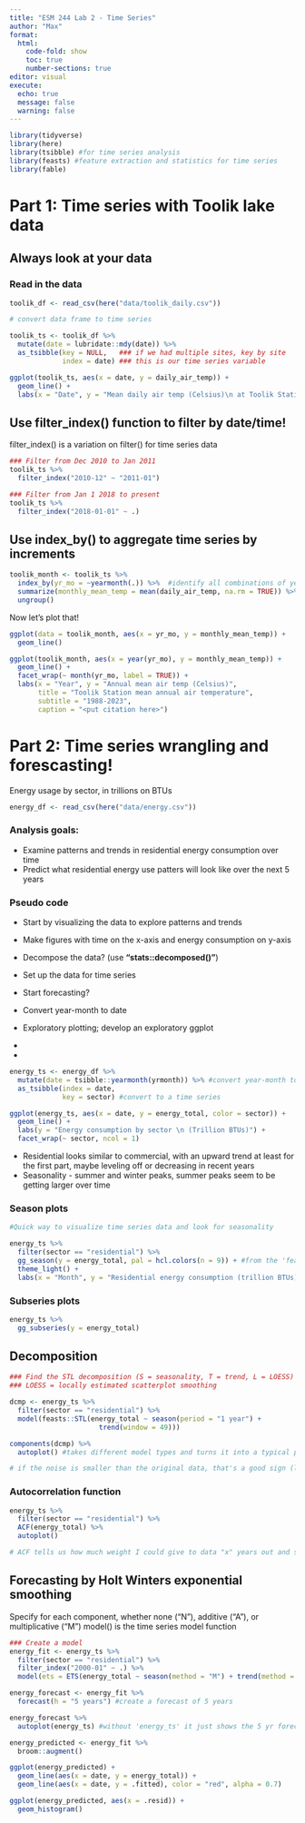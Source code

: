 ```yaml
---
title: "ESM 244 Lab 2 - Time Series"
author: "Max"
format: 
  html:
    code-fold: show
    toc: true
    number-sections: true
editor: visual
execute: 
  echo: true
  message: false
  warning: false
---
```


```r
library(tidyverse)
library(here)
library(tsibble) #for time series analysis
library(feasts) #feature extraction and statistics for time series
library(fable)
```

# Part 1: Time series with Toolik lake data

## Always look at your data

### Read in the data

```r
toolik_df <- read_csv(here("data/toolik_daily.csv"))

# convert data frame to time series

toolik_ts <- toolik_df %>% 
  mutate(date = lubridate::mdy(date)) %>% 
  as_tsibble(key = NULL,   ### if we had multiple sites, key by site
             index = date) ### this is our time series variable

ggplot(toolik_ts, aes(x = date, y = daily_air_temp)) +
  geom_line() +
  labs(x = "Date", y = "Mean daily air temp (Celsius)\n at Toolik Station")
```

## Use filter_index() function to filter by date/time!

filter_index() is a variation on filter() for time series data

```r
### Filter from Dec 2010 to Jan 2011
toolik_ts %>% 
  filter_index("2010-12" ~ "2011-01")

### Filter from Jan 1 2018 to present
toolik_ts %>% 
  filter_index("2018-01-01" ~ .)
```

## Use index_by() to aggregate time series by increments

```r
toolik_month <- toolik_ts %>% 
  index_by(yr_mo = ~yearmonth(.)) %>%  #identify all combinations of year & month
  summarize(monthly_mean_temp = mean(daily_air_temp, na.rm = TRUE)) %>% 
  ungroup()
```

Now let's plot that!

```r
ggplot(data = toolik_month, aes(x = yr_mo, y = monthly_mean_temp)) +
  geom_line()

ggplot(toolik_month, aes(x = year(yr_mo), y = monthly_mean_temp)) +
  geom_line() +
  facet_wrap(~ month(yr_mo, label = TRUE)) +
  labs(x = "Year", y = "Annual mean air temp (Celsius)", 
       title = "Toolik Station mean annual air temperature", 
       subtitle = "1988-2023", 
       caption = "<put citation here>")
```

# Part 2: Time series wrangling and forescasting!

Energy usage by sector, in trillions on BTUs

```r
energy_df <- read_csv(here("data/energy.csv"))
```

### Analysis goals:

-   Examine patterns and trends in residential energy consumption over time
-   Predict what residential energy use patters will look like over the next 5 years

### Pseudo code

-   Start by visualizing the data to explore patterns and trends
-   Make figures with time on the x-axis and energy consumption on y-axis
-   Decompose the data? (use **"stats::decomposed()"**)
-   Set up the data for time series
-   Start forecasting?

- Convert year-month to date
- Exploratory plotting; develop an exploratory ggplot 
- 
- 

```r
energy_ts <- energy_df %>% 
  mutate(date = tsibble::yearmonth(yrmonth)) %>% #convert year-month to a date
  as_tsibble(index = date,
             key = sector) #convert to a time series
```

```r
ggplot(energy_ts, aes(x = date, y = energy_total, color = sector)) +
  geom_line() +
  labs(y = "Energy consumption by sector \n (Trillion BTUs)") +
  facet_wrap(~ sector, ncol = 1)
```

* Residential looks similar to commercial, with an upward trend at least for the first part, maybe leveling off or decreasing in recent years
* Seasonality - summer and winter peaks, summer peaks seem to be getting larger over time 

### Season plots 

```r
#Quick way to visualize time series data and look for seasonality 

energy_ts %>% 
  filter(sector == "residential") %>% 
  gg_season(y = energy_total, pal = hcl.colors(n = 9)) + #from the 'feasts' package
  theme_light() +
  labs(x = "Month", y = "Residential energy consumption (trillion BTUs)")
```

### Subseries plots 

```r
energy_ts %>% 
  gg_subseries(y = energy_total)
```

## Decomposition

```r
### Find the STL decomposition (S = seasonality, T = trend, L = LOESS)
### LOESS = locally estimated scatterplot smoothing 

dcmp <- energy_ts %>% 
  filter(sector == "residential") %>% 
  model(feasts::STL(energy_total ~ season(period = "1 year") + 
                      trend(window = 49)))

components(dcmp) %>% 
  autoplot() #takes different model types and turns it into a typical plot for data

# if the noise is smaller than the original data, that's a good sign (look at gray bar)
```

### Autocorrelation function 

```r
energy_ts %>% 
  filter(sector == "residential") %>% 
  ACF(energy_total) %>% 
  autoplot()

# ACF tells us how much weight I could give to data "x" years out and still have it be a good predictor 
```


## Forecasting by Holt Winters exponential smoothing 

Specify for each component, whether none ("N"), additive ("A"), or multiplicative ("M")
model() is the time series model function
```r
### Create a model 
energy_fit <- energy_ts %>% 
  filter(sector == "residential") %>% 
  filter_index("2000-01" ~ .) %>% 
  model(ets = ETS(energy_total ~ season(method = "M") + trend(method = "A"))) 

energy_forecast <- energy_fit %>% 
  forecast(h = "5 years") #create a forecast of 5 years

energy_forecast %>% 
  autoplot(energy_ts) #without 'energy_ts' it just shows the 5 yr forecast
```

```r
energy_predicted <- energy_fit %>% 
  broom::augment() 

ggplot(energy_predicted) +
  geom_line(aes(x = date, y = energy_total)) +
  geom_line(aes(x = date, y = .fitted), color = "red", alpha = 0.7)

ggplot(energy_predicted, aes(x = .resid)) +
  geom_histogram()
```










